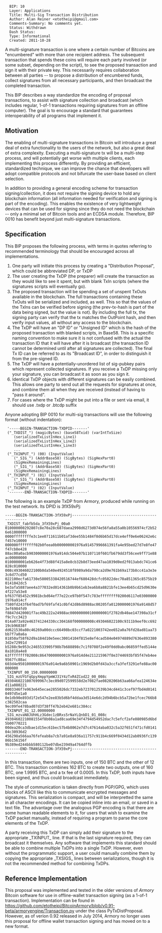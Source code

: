 <pre>
  BIP: 10
  Layer: Applications
  Title: Multi-Sig Transaction Distribution
  Author: Alan Reiner <etotheipi@gmail.com>
  Comments-Summary: No comments yet.
  Status: Withdrawn
  Dash Status:
  Type: Informational
  Created: 2011-10-28
</pre>

A multi-signature transaction is one where a certain number of Bitcoins are "encumbered" with more than one recipient address.  The subsequent transaction that spends these coins will require each party involved (or some subset, depending on the script), to see the proposed transaction and sign it with their private key.  This necessarily requires collaboration between all parties -- to propose a distribution of encumbered funds, collect signatures from all necessary participants, and then broadcast the completed transaction.

This BIP describes a way standardize the encoding of proposal transactions, to assist with signature collection and broadcast (which includes regular, 1-of-1 transactions requiring signatures from an offline computer).  The goal is to encourage a standard that guarantees interoperability of all programs that implement it.


==Motivation==

The enabling of multi-signature transactions in Bitcoin will introduce a great deal of extra functionality to the users of the network, but also a great deal of extra complexity.  Executing a multi-signature tx will be a multi-step process, and will potentially get worse with multiple clients, each implementing this process differently.  By providing an efficient, standardized technique, we can improve the chance that developers will adopt compatible protocols and not bifurcate the user-base based on client selection.

In addition to providing a general encoding scheme for transaction signing/collection, it does not require the signing device to hold any blockchain information (all information needed for verification and signing is part of the encoding).  This enables the existence of very lightweight devices that can be used for signing since they do not need the blockchain -- only a minimal set of Bitcoin tools and an ECDSA module.  Therefore, BIP 0010 has benefit beyond just multi-signature transactions.

==Specification==

This BIP proposes the following process, with terms in quotes referring to recommended terminology that should be encouraged across all implementations.

#  One party will initiate this process by creating a "Distribution Proposal", which could be abbreviated DP, or TxDP
#  The user creating the TxDP (the preparer) will create the transaction as they would like to see it spent, but with blank TxIn scripts (where the signatures scripts will eventually go).
#  The proposed transaction will be spending a set of unspent TxOuts available in the blockchain.  The full transactions containing these TxOuts will be serialized and included, as well.  This so that the values of the TxIns can be verified before signing (the prev-tx-hash is part of the data being signed, but the value is not).  By including the full tx, the signing party can verify that the tx matches the OutPoint hash, and then verify input values, all without any access to the blockchain.
#  The TxDP will have an "DP ID" or "Unsigned ID" which is the hash of the proposed transaction with blanked scripts, in Base58.  This is a specific naming convention to make sure it is not confused with the actual the transaction ID that it will have after it is broadcast (the transaction ID cannot be determined until after all signatures are collected).  The final Tx ID can be referred to as its "Broadcast ID", in order to distinguish it from the pre-signed ID.
#  The TxDP will have a potentially-unordered list of sig-pubkey pairs which represent collected signatures.  If you receive a TxDP missing only your signature, you can broadcast it as soon as you sign it.
#  Identical TxDP objects with different signatures can be easily combined.  This allows one party to send out all the requests for signatures at once, and combine them all when they are received (instead of having to "pass it around".
#  For cases where the TxDP might be put into a file or sent via email, it should use .txdp or .btcdp suffix

Anyone adopting BIP 0010 for multi-sig transactions will use the following format (without indentation):

<pre>
 '-----BEGIN-TRANSACTION-TXDPID-------'
 ("_TXDIST_") (magicBytes) (base58Txid) (varIntTxSize)
    (serializedTxListInHex_Line1)
    (serializedTxListInHex_Line2)
    (serializedTxListInHex_Line3)
    ...
 ("_TXINPUT_") (00) (InputValue)
    ("_SIG_") (AddrBase58) (SigBytes) (SigHexPart0)
    (SigHexRemainingLines)
    ("_SIG_") (AddrBase58) (SigBytes) (SigHexPart0)
    (SigHexRemainingLines)
 ("_TXINPUT_") (01) (InputValue)
    ("_SIG_") (AddrBase58) (SigBytes) (SigHexPart0)
    (SigHexRemainingLines)
 ("_TXINPUT_") (02) (InputValue)
 '-------END-TRANSACTION-TXDPID-------'
</pre>

The following is an example TxDP from Armory, produced while running on the test network.  Its DPID is 3fX59xPj:

</pre>
 -----BEGIN-TRANSACTION-3fX59xPj-------------------------------------------------
 _TXDIST_fabfb5da_3fX59xPj_00a0
 010000000292807c8e70a28c687daea2998d6273d074e56fa8a55a0b10556974cf2b526e61000000
 0000ffffffffe3c1ee0711611b01af3dee55b1484f0d6b65d17dce4eff0e6e06242e6cf457e10000
 000000ffffffff02b0feea0b000000001976a91457996661391fa4e95bed27d7e8fe47f47cb8e428
 88ac00a0acb9030000001976a914dc504e07b1107110f601fb679dd3f56cee9ff71e88ac00000000
 0100000001eb626e4f73d88f415a8e8cb32b8d73eed47aa1039d0ed2f013abdc741ce6828c010000
 008c493046022100b0da540e4924518f8989a9da798ca2d9e761b69a173b8cc41a3e3e3c6d77cd50
 022100ecfa61730e58005338420516744ef680428dcfc05022dec70a851365c8575b190141042dc5
 be3afa5887aee4a377032ed014361b0b9b61eb3ea6b8a8821bfe13ee4b65cd25d9630e4f227a53e8
 bf637f85452c9981bcbd64ef77e22ce97b0f547c783effffffff0200d6117e030000001976a914cf
 f580fd243f64f0ad7bf69faf41c0bf42d86d8988ac00205fa0120000001976a9148d573ef6984fd9
 f8847d420001f7ac49b222a24988ac000000000100000001f2782db40ae147398a31cff9c7cc3423
 014a073a92e463741244330cc304168f000000008c493046022100c9311b9eef0cc69219cb96838f
 dd621530a80c46269a00dccc66498bc03ccf7a0221003742ee652a0a76fd28ad81aa73bb7f7a0a6a
 81850af58f62d9a184d10e5eec30014104f815e8ef4cad584e04974889d7636e8933803d2e72991d
 b5288c9e953c2465533905f98b7b688898c7c1f0708f2e49f0dd0abc06859ffed5144e8a1018a4e8
 63ffffffff02008c8647000000001976a914d4e211215967f8e3744693bf85f47eb4ee9567fc88ac
 603d4e95010000001976a914e9a6b50901c1969d2b0fd43a3ccfa3fef3291efe88ac00000000
 _TXINPUT_00_150.00000000
 _SIG_mzUYGfqGpyXmppYpmWJ31Y4zTxR4ZCod22_00_008c
 4930460221007699967c3ec09d072599558d2e7082fae0820206b63aa66afea124634ed11a080221
 0003346f7e963e645ecae2855026dc7332eb7237012539b34cd441c3cef97fbd4d01410497d5e1a0
 0e1db90e893d1f2e547e2ee83b5d6bf4ddaa3d514e6dc2d94b6bcb5a72be1fcec766b8c382502caa
 9ec09fe478bad07d3f38ff47b2eb42e681c384cc
 _TXINPUT_01_12.00000000
 _SIG_mzvaN8JUhHLz3Gdec1zBRxs5rNaYLQnbD1_01_008c
 49304602210081554f8b08a1ad8caa69e34f4794d54952dac7c5efcf2afe080985d6bd5b00770221
 00dea20ca3dbae1d15ec61bec57b4b8062e7d7c47614aba032c5a32f651f471cfd014104c30936d2
 456298a566aa76fefeab8a7cb7a91e8a936a11757c911b4c669f0434d12ab0936fc13986b156156f
 9b389ed244bbb580112be07dbe23949a4764dffb
 -------END-TRANSACTION-3fX59xPj-------------------------------------------------
</pre>

In this transaction, there are two inputs, one of 150 BTC and the other of 12 BTC.  This transaction combines 162 BTC to create two outputs, one of 160 BTC, one 1.9995 BTC, and a tx fee of 0.0005.  In this TxDP, both inputs have been signed, and thus could broadcast immediately.

The style of communication is taken directly from PGP/GPG, which uses blocks of ASCII like this to communicate encrypted messages and signatures.  This serialization is compact, and will be interpretted the same in all character encodings.  It can be copied inline into an email, or saved in a text file.  The advantage over the analogous PGP encoding is that there are some human readable elements to it, for users that wish to examine the TxDP packet manually, instead of requiring a program to parse the core elements of the TxDP.

A party receiving this TxDP can simply add their signature to the appropriate _TXINPUT_ line.  If that is the last signature required, they can broadcast it themselves.  Any software that implements this standard should be able to combine multiple TxDPs into a single TxDP.  However, even without the programmatic support, a user could manually combine them by copying the appropriate _TXSIGS_ lines between serializations, though it is not the recommended method for combining TxDPs.

== Reference Implementation ==

This proposal was implemented and tested in the older versions of ''Armory'' Bitcoin software for use in offline-wallet transaction signing (as a 1-of-1 transaction). Implementation can be found in https://github.com/etotheipi/BitcoinArmory/blob/v0.91-beta/armoryengine/Transaction.py under the class PyTxDistProposal. However, as of verion 0.92 released in July 2014, Armory no longer uses this proposal for offline wallet transaction signing and has moved on to a new format.
